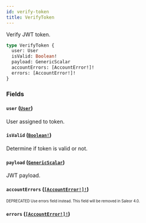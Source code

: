 ```yaml
---
id: verify-token
title: VerifyToken
---
```


Verify JWT token.

```graphql
type VerifyToken {
  user: User
  isValid: Boolean!
  payload: GenericScalar
  accountErrors: [AccountError!]!
  errors: [AccountError!]!
}
```

### Fields

#### `user` ([`User`](/developer/api-reference/objects/user.mdx))

User assigned to token.

#### `isValid` ([`Boolean!`](/developer/api-reference/scalars/boolean.mdx))

Determine if token is valid or not.

#### `payload` ([`GenericScalar`](/developer/api-reference/scalars/generic-scalar.mdx))

JWT payload.

#### `accountErrors` ([`[AccountError!]!`](/developer/api-reference/objects/account-error.mdx))

<sub><sup><span className="deprecatedTag">DEPRECATED</span> Use errors field instead. This field will be removed in Saleor 4.0.</sup></sub>

#### `errors` ([`[AccountError!]!`](/developer/api-reference/objects/account-error.mdx))
